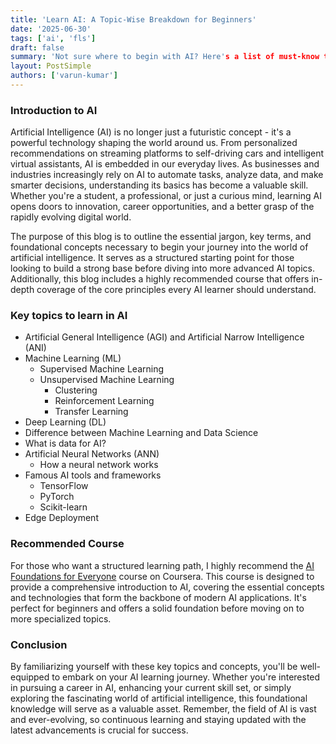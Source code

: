 ```yaml
---
title: 'Learn AI: A Topic-Wise Breakdown for Beginners'
date: '2025-06-30'
tags: ['ai', 'fls']
draft: false
summary: 'Not sure where to begin with AI? Here's a list of must-know topics to get you started.'
layout: PostSimple
authors: ['varun-kumar']
---
```



### Introduction to AI

Artificial Intelligence (AI) is no longer just a futuristic concept - it's a powerful technology shaping the world around us. From personalized recommendations on streaming platforms to self-driving cars and intelligent virtual assistants, AI is embedded in our everyday lives. As businesses and industries increasingly rely on AI to automate tasks, analyze data, and make smarter decisions, understanding its basics has become a valuable skill. Whether you're a student, a professional, or just a curious mind, learning AI opens doors to innovation, career opportunities, and a better grasp of the rapidly evolving digital world.

The purpose of this blog is to outline the essential jargon, key terms, and foundational concepts necessary to begin your journey into the world of artificial intelligence. It serves as a structured starting point for those looking to build a strong base before diving into more advanced AI topics. Additionally, this blog includes a highly recommended course that offers in-depth coverage of the core principles every AI learner should understand.

### Key topics to learn in AI

- Artificial General Intelligence (AGI) and Artificial Narrow Intelligence (ANI)
- Machine Learning (ML)
    - Supervised Machine Learning
    - Unsupervised Machine Learning
        - Clustering
        - Reinforcement Learning
        - Transfer Learning    
- Deep Learning (DL)
- Difference between Machine Learning and Data Science
- What is data for AI?
- Artificial Neural Networks (ANN)
    - How a neural network works
- Famous AI tools and frameworks
    - TensorFlow
    - PyTorch
    - Scikit-learn
- Edge Deployment

### Recommended Course

For those who want a structured learning path, I highly recommend the [AI Foundations for Everyone](https://www.coursera.org/learn/ai-for-everyone) course on Coursera. This course is designed to provide a comprehensive introduction to AI, covering the essential concepts and technologies that form the backbone of modern AI applications. It's perfect for beginners and offers a solid foundation before moving on to more specialized topics.

### Conclusion

By familiarizing yourself with these key topics and concepts, you'll be well-equipped to embark on your AI learning journey. Whether you're interested in pursuing a career in AI, enhancing your current skill set, or simply exploring the fascinating world of artificial intelligence, this foundational knowledge will serve as a valuable asset. Remember, the field of AI is vast and ever-evolving, so continuous learning and staying updated with the latest advancements is crucial for success.